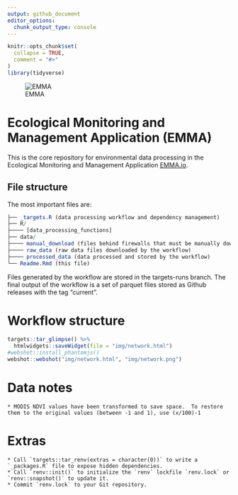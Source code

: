```yaml
---
output: github_document
editor_options: 
  chunk_output_type: console
---
```


```r
knitr::opts_chunk$set(
  collapse = TRUE,
  comment = "#>"
)
library(tidyverse)
```

![EMMA](img/EMMA Logo_RE_3.jpg)

# Ecological Monitoring and Management Application (EMMA)

This is the core repository for environmental data processing in the Ecological Monitoring and Management Application [EMMA.io](EMMA.io).

## File structure

The most important files are:

```r
├── _targets.R (data processing workflow and dependency management)
├── R/
├──── [data_processing_functions]
├── data/
├──── manual_download (files behind firewalls that must be manually downloaded)
├──── raw_data (raw data files downloaded by the workflow)
├──── processed_data (data processed and stored by the workflow)
└── Readme.Rmd (this file)
```

Files generated by the workflow are stored in the targets-runs branch.  The final output of the workflow is a set of parquet files stored as Github releases with the tag "current".

# Workflow structure

```r
targets::tar_glimpse() %>% 
  htmlwidgets::saveWidget(file = "img/network.html")
#webshot::install_phantomjs()
webshot::webshot("img/network.html", "img/network.png")
```

# Data notes

    * MODIS NDVI values have been transformed to save space.  To restore them to the original values (between -1 and 1), use (x/100)-1

# Extras

    * Call `targets::tar_renv(extras = character(0))` to write a `_packages.R` file to expose hidden dependencies.
    * Call `renv::init()` to initialize the `renv` lockfile `renv.lock` or `renv::snapshot()` to update it.
    * Commit `renv.lock` to your Git repository.


